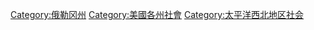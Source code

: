 [[Category:俄勒冈州|Category:俄勒冈州]]
[[Category:美國各州社會|Category:美國各州社會]]
[[Category:太平洋西北地区社会|Category:太平洋西北地区社会]]